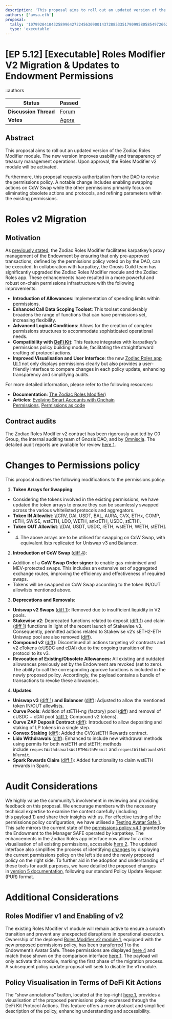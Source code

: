 ```yaml
---
description: 'This proposal aims to roll out an updated version of the Zodiac Roles Modifier module. The new version improves usability and transparency of treasury management operations. Upon approval, the Roles Modifier v2 module will be activated. Furthermore, this proposal requests authorization from the DAO to revise the permissions policy.'
authors: ['avsa.eth']
proposal:
  tally: '107992041043258996427224563090014372885335179099580585497266204203463156791290'
  type: 'executable'
---
```


# [EP 5.12] [Executable] Roles Modifier V2 Migration & Updates to Endowment Permissions

::authors

| **Status**            | Passed                                                                                                                     |
| --------------------- | -------------------------------------------------------------------------------------------------------------------------- |
| **Discussion Thread** | [Forum](https://discuss.ens.domains/t/ep-5-12-roles-modifier-v2-migration-updates-to-endowment-permissions/19173)          |
| **Votes**             | [Agora](https://agora.ensdao.org/proposals/107992041043258996427224563090014372885335179099580585497266204203463156791290) |

## Abstract

This proposal aims to roll out an updated version of the Zodiac Roles Modifier module. The new version improves usability and transparency of treasury management operations. Upon approval, the Roles Modifier v2 module will be activated.

Furthermore, this proposal requests authorization from the DAO to revise the permissions policy. A notable change includes enabling swapping actions on CoW Swap while the other permissions primarily focus on eliminating obsolete actions and protocols, and refining parameters within the existing permissions.

# Roles v2 Migration

## Motivation

As [previously stated](https://discuss.ens.domains/t/endowment-initiation/15952#a-list-of-zodiac-roles-modifier-permissions-for-the-manager-role-9), the Zodiac Roles Modifier facilitates karpatkey’s proxy management of the Endowment by ensuring that only pre-approved transactions, defined by the permissions policy voted on by the DAO, can be executed. In collaboration with karpatkey, the Gnosis Guild team has significantly upgraded the Zodiac Roles Modifier module and the Zodiac Roles app. These enhancements have resulted in a more powerful and robust on-chain permissions infrastructure with the following improvements:

- **Introduction of Allowances**: Implementation of spending limits within permissions.
- **Enhanced Call Data Scoping Toolset**: This toolset considerably broadens the range of functions that can have permissions set, increasing flexibility.
- **Advanced Logical Conditions**: Allows for the creation of complex permissions structures to accommodate sophisticated operational needs.
- **Compatibility with** [**DeFi Kit**](https://kit.karpatkey.com/): This feature integrates with karpatkey’s permissions policy building module, facilitating the straightforward crafting of protocol actions.
- **Improved Visualisation and User Interface**: the new [Zodiac Roles app UI 1](https://roles.gnosisguild.org/) not only displays permissions clearly but also provides a user-friendly interface to compare changes in each policy update, enhancing transparency and simplifying audits.

For more detailed information, please refer to the following resources:

- **Documentation**: [The Zodiac Roles Modifier](https://docs.roles.gnosisguild.org/)\
- **Articles**: [Evolving Smart Accounts with Onchain Permissions](https://gnosisguild.mirror.xyz/oQcy_c62huwNkFS0cMIxXwQzrfG0ESQax8EBc_tWwwk), [Permissions as code](https://engineering.gnosisguild.org/posts/permissions-as-code)

## Contract audits

The Zodiac Roles Modifier v2 contract has been rigorously audited by G0 Group, the internal auditing team of Gnosis DAO, and by [Omniscia](https://omniscia.io/). The detailed audit reports are available for review [here 1](https://github.com/gnosisguild/zodiac-modifier-roles/tree/main/packages/evm/docs).

# Changes to Permissions policy

This proposal outlines the following modifications to the permissions policy:

1. **Token Arrays for Swapping**:

- Considering the tokens involved in the existing permissions, we have updated the token arrays to ensure they can be seamlessly swapped across the various whitelisted protocols and aggregators.
- **Token IN Allowlist**: \\[CRV, DAI, USDT, BAL, AURA, CVX, ETHx, COMP, rETH, SWISE, wstETH, LDO, WETH, ankrETH, USDC, stETH].
- **Token OUT Allowlist**: \\[DAI, USDT, USDC, rETH, wstETH, WETH, stETH].
- 4. The above arrays are to be utilised for swapping on CoW Swap, with equivalent lists replicated for Uniswap v3 and Balancer.

2. **Introduction of CoW Swap** ([diff 4](https://roles.gnosisguild.org/eth:0xBd1099dFD3c11b65FB4BB19A350da2f5B61Efb0d/roles/ENS-MANAGER-V1/diff/C0zUV4NtNErufEpbpNc2S55F2oiAGw8aKE2jYwWjLg?annotations=false#right-0x23da9ade38e4477b23770ded512fd37b12381fab)):

- Addition of a **CoW Swap Order signer** to enable gas-minimised and MEV-protected swaps. This includes an extensive set of aggregated exchange routes, improving the efficiency and effectiveness of required swaps.
- Tokens will be swapped on CoW Swap according to the token IN/OUT allowlists mentioned above.

3. **Deprecations and Removals**:

- **Uniswap v2 Swaps** ([diff 1](https://roles.gnosisguild.org/eth:0xBd1099dFD3c11b65FB4BB19A350da2f5B61Efb0d/roles/ENS-MANAGER-V1/diff/C0zUV4NtNErufEpbpNc2S55F2oiAGw8aKE2jYwWjLg?annotations=false#left-0x68b3465833fb72a70ecdf485e0e4c7bd8665fc45-0x472b43f3)): Removed due to insufficient liquidity in V2 pools.
- **Stakewise v2**: Deprecated functions related to deposit ([diff 1](https://roles.gnosisguild.org/eth:0xBd1099dFD3c11b65FB4BB19A350da2f5B61Efb0d/roles/ENS-MANAGER-V1/diff/C0zUV4NtNErufEpbpNc2S55F2oiAGw8aKE2jYwWjLg?annotations=false#left-0xc874b064f465bdd6411d45734b56fac750cda29a)) and claim ([diff 1](https://roles.gnosisguild.org/eth:0xBd1099dFD3c11b65FB4BB19A350da2f5B61Efb0d/roles/ENS-MANAGER-V1/diff/C0zUV4NtNErufEpbpNc2S55F2oiAGw8aKE2jYwWjLg?annotations=false#left-0xa3f21010e8b9a3930996c8849df38f9ca3647c20)) functions in light of the recent launch of Stakewise v3. Consequently, permitted actions related to Stakewise v2’s sETH2-ETH Uniswap pool are also removed ([diff](https://roles.gnosisguild.org/eth:0xBd1099dFD3c11b65FB4BB19A350da2f5B61Efb0d/roles/ENS-MANAGER-V1/diff/C0zUV4NtNErufEpbpNc2S55F2oiAGw8aKE2jYwWjLg?annotations=false#left-0xc36442b4a4522e871399cd717abdd847ab11fe88)).
- **Compound v2** ([diff](https://roles.gnosisguild.org/eth:0xBd1099dFD3c11b65FB4BB19A350da2f5B61Efb0d/roles/ENS-MANAGER-V1/diff/C0zUV4NtNErufEpbpNc2S55F2oiAGw8aKE2jYwWjLg?annotations=false#left-0x39aa39c021dfbae8fac545936693ac917d5e7563)): Discontinued all actions targeting v2 contracts and v2 cTokens (cUSDC and cDAI) due to the ongoing transition of the protocol to its v3.
- **Revocation of Existing/Obsolete Allowances:** All existing and outdated allowances previously set by the Endowment are revoked (set to zero). The ability to call the corresponding approve functions is included in the newly proposed policy. Accordingly, the payload contains a bundle of transactions to revoke these allowances.

4. **Updates**:

- **Uniswap v3** ([diff 1](https://roles.gnosisguild.org/eth:0xBd1099dFD3c11b65FB4BB19A350da2f5B61Efb0d/roles/ENS-MANAGER-V1/diff/C0zUV4NtNErufEpbpNc2S55F2oiAGw8aKE2jYwWjLg?annotations=false#right-0x68b3465833fb72a70ecdf485e0e4c7bd8665fc45-0x04e45aaf)) **and Balancer** ([diff](https://roles.gnosisguild.org/eth:0xBd1099dFD3c11b65FB4BB19A350da2f5B61Efb0d/roles/ENS-MANAGER-V1/diff/C0zUV4NtNErufEpbpNc2S55F2oiAGw8aKE2jYwWjLg?annotations=false#right-0xba12222222228d8ba445958a75a0704d566bf2c8)): Adjusted to allow the mentioned token IN/OUT allowlists.
- **Curve Pools**: Addition of stETH-ng (factory) pool ([diff](https://roles.gnosisguild.org/eth:0xBd1099dFD3c11b65FB4BB19A350da2f5B61Efb0d/roles/ENS-MANAGER-V1/diff/rMNui3Yp9LlBScVLFjY9cWkk4QGYoIVkkYxURs16ys?annotations=false#right-0x21e27a5e5513d6e65c4f830167390997aa84843a)) and removal of cUSDC + cDAI pool ([diff 1](https://roles.gnosisguild.org/eth:0xBd1099dFD3c11b65FB4BB19A350da2f5B61Efb0d/roles/ENS-MANAGER-V1/diff/rMNui3Yp9LlBScVLFjY9cWkk4QGYoIVkkYxURs16ys?annotations=false#left-0xa2b47e3d5c44877cca798226b7b8118f9bfb7a56); Compound v2 tokens).
- **Curve ZAP Deposit Contract** ([diff](https://roles.gnosisguild.org/eth:0xBd1099dFD3c11b65FB4BB19A350da2f5B61Efb0d/roles/ENS-MANAGER-V1/diff/rMNui3Yp9LlBScVLFjY9cWkk4QGYoIVkkYxURs16ys?annotations=false#right-0x56c526b0159a258887e0d79ec3a80dfb940d0cd7)): Introduced to allow depositing and staking of LP tokens in a single step.
- **Convex Staking** ([diff](https://roles.gnosisguild.org/eth:0xBd1099dFD3c11b65FB4BB19A350da2f5B61Efb0d/roles/ENS-MANAGER-V1/diff/C0zUV4NtNErufEpbpNc2S55F2oiAGw8aKE2jYwWjLg?annotations=false#right-0x6b27d7bc63f1999d14ff9ba900069ee516669ee8)): Added the CVX/stETH Rewards contract.
- **Lido Withdrawals** ([diff](https://roles.gnosisguild.org/eth:0xBd1099dFD3c11b65FB4BB19A350da2f5B61Efb0d/roles/ENS-MANAGER-V1/diff/C0zUV4NtNErufEpbpNc2S55F2oiAGw8aKE2jYwWjLg?annotations=false#right-0x889edc2edab5f40e902b864ad4d7ade8e412f9b1)): Enhanced to include new withdrawal methods using permits for both wstETH and stETH; methods include `requestWithdrawalsWstETHWithPermit` and `requestWithdrawalsWithPermit`.
- **Spark Rewards Claim** ([diff 1](https://roles.gnosisguild.org/eth:0xBd1099dFD3c11b65FB4BB19A350da2f5B61Efb0d/roles/ENS-MANAGER-V1/diff/C0zUV4NtNErufEpbpNc2S55F2oiAGw8aKE2jYwWjLg?annotations=false#right-0x4370d3b6c9588e02ce9d22e684387859c7ff5b34)): Added functionality to claim wstETH rewards in Spark.

# Audit Considerations

We highly value the community’s involvement in reviewing and providing feedback on this proposal. We encourage members with the necessary technical expertise to examine the content carefully (including this [payload 1](https://gist.github.com/santinomics/773117b729152f31a121045f4ba26b5b)) and share their insights with us. For effective testing of the permissions policy configuration, we have utilised a [Testing Avatar Safe 1](https://app.safe.global/balances?safe=eth:0xC01318baB7ee1f5ba734172bF7718b5DC6Ec90E1). This safe mirrors the current state of the [permissions policy v4 1](https://docs.google.com/document/d/1Ker_TkBJV0xmQ9Li9HB-vtdlpx1vEeVEQwpIH6WoK0o) granted by the Endowment to the Manager SAFE operated by karpatkey. The enhancements in the Zodiac Roles app interface now allow for a clear visualisation of all existing permissions, accessible [here 2](https://roles.gnosisguild.org/eth:0xbd1099dfd3c11b65fb4bb19a350da2f5b61efb0d/roles/ENS-MANAGER-V1). The updated interface also simplifies the process of identifying [changes](https://roles.gnosisguild.org/eth:0xBd1099dFD3c11b65FB4BB19A350da2f5B61Efb0d/roles/ENS-MANAGER-V1/diff/C0zUV4NtNErufEpbpNc2S55F2oiAGw8aKE2jYwWjLg?annotations=false) by displaying the current permissions policy on the left side and the newly proposed policy on the right side. To further aid in the adoption and understanding of these tools for audit purposes, we have detailed the proposed changes in [version 5 documentation](https://docs.google.com/document/d/1KU4a7s-AxAAAPJxd8vexn7kCl8hsr3-c7VIDfEPHbKc/edit), following our standard Policy Update Request (PUR) format.

# Additional Considerations

## Roles Modifier v1 and Enabling of v2

The existing Roles Modifier v1 module will remain active to ensure a smooth transition and prevent any unexpected disruptions in operational execution. Ownership of the deployed [Roles Modifier v2 module 1](https://etherscan.io/address/0x703806E61847984346d2D7DDd853049627e50A40), equipped with the new proposed permissions policy, has been [transferred 1](https://etherscan.io/tx/0x78c69c7ad0c5f430d97ec5c3bac5cb649d831a756b3d4c5b09b45152427ae8f4) to the Endowment’s Avatar Safe. These permissions are displayed [here 4](https://roles.gnosisguild.org/eth:0x703806e61847984346d2d7ddd853049627e50a40/roles/MANAGER) and match those shown on the comparison interface [here 1](https://roles.gnosisguild.org/eth:0xBd1099dFD3c11b65FB4BB19A350da2f5B61Efb0d/roles/ENS-MANAGER-V1/diff/rMNui3Yp9LlBScVLFjY9cWkk4QGYoIVkkYxURs16ys?annotations=false). The payload will only activate this module, marking the first phase of the migration process. A subsequent policy update proposal will seek to disable the v1 module.

## Policy Visualisation in Terms of DeFi Kit Actions

The “show annotations” button, located at the top-right [here 1](https://roles.gnosisguild.org/eth:0xBd1099dFD3c11b65FB4BB19A350da2f5B61Efb0d/roles/ENS-MANAGER-V1/diff/rMNui3Yp9LlBScVLFjY9cWkk4QGYoIVkkYxURs16ys?annotations=false), provides a visualisation of the proposed permissions policy expressed through the DeFi Kit Protocol Actions. This feature offers a more abstract and simplified description of the policy, enhancing understanding and accessibility.
